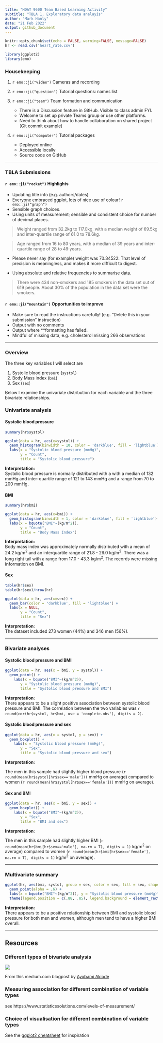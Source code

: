 ```yaml
---
title: "HDAT 9600 Team Based Learning Activity"
subtitle: "TBLA 1. Exploratory data analayis"
author: "Mark Hanly"
date: "21 Feb 2022"
output: github_document
---
```


```r
knitr::opts_chunk$set(echo = FALSE, warning=FALSE, message=FALSE)
hr <- read.csv('heart_rate.csv')

library(ggplot2)
library(emo)
```

### Housekeeping

1. `r emo::ji("video")` Cameras and recording 

1. `r emo::ji("question")` Tutorial questions: names list 

1. `r emo::ji("team")` Team formation and communication 
    * There is a Discussion feature in GitHub. Visible to class admin FYI. 
    * Welcome to set up private Teams group or use other platforms. 
    * Need to think about how to handle collaboration on shared project (Git commit example)
    
1. `r emo::ji("computer")` Tutorial packages 
    * Deployed online
    * Accessible locally 
    * Source code on GitHub

***

### TBLA Submissions

#### `r emo::ji("rocket")` Highlights 

* Updating title info (e.g. authors/dates)  
* Everyone embraced ggplot, lots of nice use of colour! `r emo::ji("graph")`
* Sensible graph choices.
* Using units of measurement; sensible and consistent choice for number of decimal places. 

> Weight ranged from 32.2kg to 117.0kg, with a median weight of 69.5kg and inter-quartile range of 61.0 to 78.6kg.

> Age ranged from 16 to 80 years, with a median of 39 years and inter-quartile range of 28 to 49 years.

* Please never say (for example) weight was 70.34522. That level of precision is meaningless, and makes it more difficult to digest. 

* Using absolute and relative frequencies to summarise data.  

> There were 434 non-smokers and 185 smokers in the data set out of 619 people. About 30% of the population in the data set were the smokers.

#### `r emo::ji("mountain")` Opportunities to improve 

* Make sure to read the instructions carefully! (e.g. "Delete this in your submission" instruction)  
* Output with no comments  
* Output where **formatting has failed_
* Mindful of missing data, e.g. cholesterol missing 266 observations

***

### Overview

The three key variables I will select are

1. Systolic blood pressure (`systol`)
1. Body Mass index (`bmi`)
1. Sex (`sex`)  

Below I examine the univariate distribution for each variable and the three bivariate relationships. 

### Univariate analysis

#### Systolic blood pressure

```r

summary(hr$systol)

ggplot(data = hr, aes(x=systol)) + 
  geom_histogram(binwidth = 10, color = 'darkblue', fill = 'lightblue') +
  labs(x = "Systolic blood pressure (mmHg)",
       y = "Count",
       title = "Systolic blood pressure")

```


**Interpretation:**  
Systolic blood pressure is normally distributed with a with a median of 132 mmHg and inter-quartile range of 121 to 143 mmHg and a range from 70 to 200 mmHg. 

#### BMI

```r
summary(hr$bmi)

ggplot(data = hr, aes(x=bmi)) + 
  geom_histogram(binwidth = 1, color = 'darkblue', fill = 'lightblue') +
  labs(x = bquote("BMI"~(kg/m^2)),
       y = "Count",
       title = "Body Mass Index")

```


**Interpretation:**  
Body mass index was approximately normally distributed with a mean of 24.2 kg/m^2^ and an interquartile range of 21.8 - 26.0 kg/m^2^. There was a long right tail with a range from 17.0 - 43.3 kg/m^2^. The records were missing information on BMI. 

#### Sex

```r
table(hr$sex)
table(hr$sex)/nrow(hr)

ggplot(data = hr, aes(x=sex)) + 
  geom_bar(color = 'darkblue', fill = 'lightblue') +
  labs(x = NULL,
       y = "Count",
       title = "Sex")

```


**Interpretation:**  
The dataset included 273 women (44%) and 346 men (56%).

*** 

### Bivariate analyses

#### Systolic blood pressure and BMI

```r

ggplot(data = hr, aes(x = bmi, y = systol)) +
  geom_point() + 
    labs(x = bquote("BMI"~(kg/m^2)),
       y = "Systolic blood pressure (mmHg)",
       title = "Systolic blood pressure and BMI")

```
**Interpretation:**  
There appears to be a slight positive association between systolic blood pressure and BMI. The correlation between the two variables was `r round(cor(hr$systol, hr$bmi, use = 'complete.obs'), digits = 2)`.

#### Systolic blood pressure and sex

```r

ggplot(data = hr, aes(x = systol, y = sex)) +
  geom_boxplot() + 
    labs(x = "Systolic blood pressure (mmHg)",
       y = "Sex",
       title = "Systolic blood pressure and sex")

```

**Interpretation:**  

The men in this sample had slightly higher blood pressure (`r round(mean(hr$systol[hr$sex=='male']))` mmHg on average) compared to women (`r round(mean(hr$systol[hr$sex=='female']))` mmHg on average).


#### Sex and BMI

```r

ggplot(data = hr, aes(x = bmi, y = sex)) +
  geom_boxplot() + 
    labs(x = bquote("BMI"~(kg/m^2)),
       y = "Sex",
       title = "BMI and sex")

```

**Interpretation:**  

The men in this sample had slightly higher BMI (`r round(mean(hr$bmi[hr$sex=='male'], na.rm = T), digits = 1)` kg/m^2^ on average) compared to women (`r round(mean(hr$bmi[hr$sex=='female'], na.rm = T), digits = 1)` kg/m^2^ on average).


*** 

### Multivariate summary

```r

ggplot(hr, aes(bmi, systol, group = sex, color = sex, fill = sex, shape = sex)) + 
  geom_point(alpha = .6) +
  labs(x = bquote("BMI"~(kg/m^2)), y = "Systolic blood pressure (mmHg)") +
  theme(legend.position = c(.88, .85), legend.background = element_rect(fill="transparent"), legend.title = element_text(size = 0))


```

**Interpretation:**  
There appears to be a positive relationship between BMI and systolic blood pressure for both men and women, although men tend to have a higher BMI overall.  


*** 

## Resources

### Different types of bivariate analysis 

![](https://miro.medium.com/max/1400/1*mWQZ7fH5a52LL9Arf5jNtw.png)

From this medium.com blogpost by [Ayobami Akiode](https://ayobamiakiode.medium.com/)


### Measuring association for different combination of variable types

see https://www.statisticssolutions.com/levels-of-measurement/


### Choice of visualisation for different combination of variable types

See the [ggplot2 cheatsheet](https://www.maths.usyd.edu.au/u/UG/SM/STAT3022/r/current/Misc/data-visualization-2.1.pdf) for inspiration
